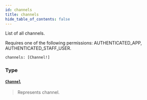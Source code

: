 ```yaml
---
id: channels
title: channels
hide_table_of_contents: false
---
```








List of all channels.

Requires one of the following permissions: AUTHENTICATED_APP, AUTHENTICATED_STAFF_USER.

```graphql
channels: [Channel!]
```


### Type

#### [`Channel`](../../../developer/api-reference/objects/channel) <Badge class="secondary" text="object"/>
> Represents channel.
> 





